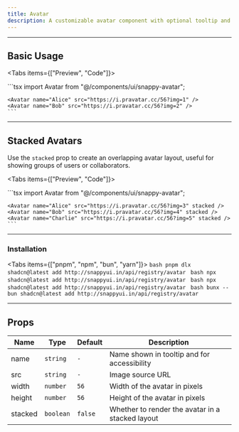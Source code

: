 ```yaml
---
title: Avatar
description: A customizable avatar component with optional tooltip and stacked layout support.
---
```



---

## Basic Usage

<Tabs items={["Preview", "Code"]}>
  <Tab value="Preview">
    <div className="flex gap-4">
      <Avatar name="Alice" src="https://i.pravatar.cc/56?img=1" />
      <Avatar name="Bob" src="https://i.pravatar.cc/56?img=2" />
    </div>
  </Tab>

  <Tab value="Code">
    ```tsx
    import Avatar from "@/components/ui/snappy-avatar";

    <Avatar name="Alice" src="https://i.pravatar.cc/56?img=1" />
    <Avatar name="Bob" src="https://i.pravatar.cc/56?img=2" />
    ```
  </Tab>
</Tabs>

---

## Stacked Avatars

Use the `stacked` prop to create an overlapping avatar layout, useful for showing groups of users or collaborators.

<Tabs items={["Preview", "Code"]}>
  <Tab value="Preview">
    <div className="flex items-center justify-center">
      <Avatar name="Alice" src="https://i.pravatar.cc/56?img=3" stacked />
      <Avatar name="Bob" src="https://i.pravatar.cc/56?img=4" stacked />
      <Avatar name="Charlie" src="https://i.pravatar.cc/56?img=5" stacked />
    </div>
  </Tab>

  <Tab value="Code">
    ```tsx
    import Avatar from "@/components/ui/snappy-avatar";

    <Avatar name="Alice" src="https://i.pravatar.cc/56?img=3" stacked />
    <Avatar name="Bob" src="https://i.pravatar.cc/56?img=4" stacked />
    <Avatar name="Charlie" src="https://i.pravatar.cc/56?img=5" stacked />
    ```
  </Tab>
</Tabs>

---

### Installation

<Tabs items={["pnpm", "npm", "bun", "yarn"]}>
  <Tab value="pnpm">
    ```bash
    pnpm dlx shadcn@latest add http://snappyui.in/api/registry/avatar
    ```
  </Tab>
  <Tab value="npm">
    ```bash
    npx shadcn@latest add http://snappyui.in/api/registry/avatar
    ```
  </Tab>
  <Tab value="yarn">
    ```bash
    npx shadcn@latest add http://snappyui.in/api/registry/avatar
    ```
  </Tab>
  <Tab value="bun">
    ```bash
    bunx --bun shadcn@latest add http://snappyui.in/api/registry/avatar
    ```
  </Tab>
</Tabs>

---


## Props

| Name    | Type      | Default | Description                                      |
| ------- | --------- | ------- | ------------------------------------------------ |
| name    | `string`  | `-`     | Name shown in tooltip and for accessibility      |
| src     | `string`  | `-`     | Image source URL                                 |
| width   | `number`  | `56`    | Width of the avatar in pixels                    |
| height  | `number`  | `56`    | Height of the avatar in pixels                   |
| stacked | `boolean` | `false` | Whether to render the avatar in a stacked layout |
